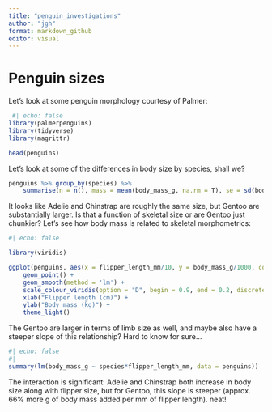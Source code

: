 ```yaml
---
title: "penguin_investigations"
author: "jgh"
format: markdown_github
editor: visual
---
```


# Penguin sizes

Let's look at some penguin morphology courtesy of Palmer:

```r
 #| echo: false
library(palmerpenguins)
library(tidyverse)
library(magrittr)

head(penguins)
```

Let's look at some of the differences in body size by species, shall we?

```r
penguins %>% group_by(species) %>%
	summarise(n = n(), mass = mean(body_mass_g, na.rm = T), se = sd(body_mass_g, na.rm = T)/sqrt(n))
```

It looks like Adelie and Chinstrap are roughly the same size, but Gentoo are substantially larger. Is that a function of skeletal size or are Gentoo just chunkier? Let's see how body mass is related to skeletal morphometrics:

```r
#| echo: false

library(viridis)

ggplot(penguins, aes(x = flipper_length_mm/10, y = body_mass_g/1000, colour = species)) +
	geom_point() +
	geom_smooth(method = 'lm') +
	scale_colour_viridis(option = "D", begin = 0.9, end = 0.2, discrete = TRUE) +
	xlab("Flipper length (cm)") +
	ylab("Body mass (kg)") +
	theme_light()

```

The Gentoo are larger in terms of limb size as well, and maybe also have a steeper slope of this relationship? Hard to know for sure...

```r
#| echo: false
#| 
summary(lm(body_mass_g ~ species*flipper_length_mm, data = penguins))
```

The interaction is significant: Adelie and Chinstrap both increase in body size along with flipper size, but for Gentoo, this slope is steeper (approx. 66% more g of body mass added per mm of flipper length). neat!
